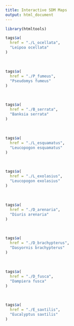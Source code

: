 ```yaml
---
title: Interactive SDM Maps
output: html_document
---
```


```r
library(htmltools)
```

```r
tags$a(
  href = "./L_ocellata",
  "Leipoa ocellata"
)
```

</br>
  
```r
tags$a(
  href = "./P_fumeus",
  "Pseudomys fumeus"
)
```

</br> 
  
```r
tags$a(
  href = "./B_serrata",
  "Banksia serrata"
)
```

</br> 
  
```r
tags$a(
  href = "./L_esquamatus",
  "Leucopogon esquamatus"
)
```

</br> 
  
```r
tags$a(
  href = "./L_exolasius",
  "Leucopogon exolasius"
)
```

</br> 
  
```r
tags$a(
  href = "./D_arenaria",
  "Diuris arenaria"
)
```

</br> 
  
```r
tags$a(
  href = "./D_brachypterus",
  "Dasyornis brachypterus"
)
```

</br> 
  
```r
tags$a(
  href = "./D_fusca",
  "Dampiera fusca"
)
```

</br> 
  
```r
tags$a(
  href = "./E_saxtilis",
  "Eucalyptus saxtilis"
)
```



















